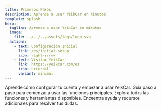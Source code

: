 ```yaml
---
title: Primeros Pasos
description: Aprende a usar YeikCar en minutos.
template: splash
hero:
  tagline: Aprende a usar YeikCar en minutos
  image:
    file: ../../../assets/logo/logo.svg
  actions:
    - text: Configuración Inicial
      link: /es/initial-setup
      icon: right-arrow
    - text: Visitar YeikCar
      link: https://yeikcar.com/es
      icon: external
      variant: minimal
---
```



<CardGrid>
  <Card title="Configuración Inicial" icon="rocket">
    Aprende cómo configurar tu cuenta y empezar a usar YeikCar.
  </Card>
  <Card title="Primeros Pasos" icon="puzzle">
    Guía paso a paso para comenzar a usar las funciones principales.
  </Card>
  <Card title="Características" icon="star">
    Explora todas las funciones y herramientas disponibles.
  </Card>
  <Card title="Soporte" icon="information">
    Encuentra ayuda y recursos adicionales para resolver tus dudas.
  </Card>
</CardGrid>
